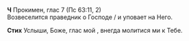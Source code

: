**Ч** Прокимен, глас 7 (Пс 63:11, 2)  
Возвеселится праведник о Господе / и уповает на Него.

**Стих** Услыши, Боже, глас мой , внегда молитися ми к Тебе.
